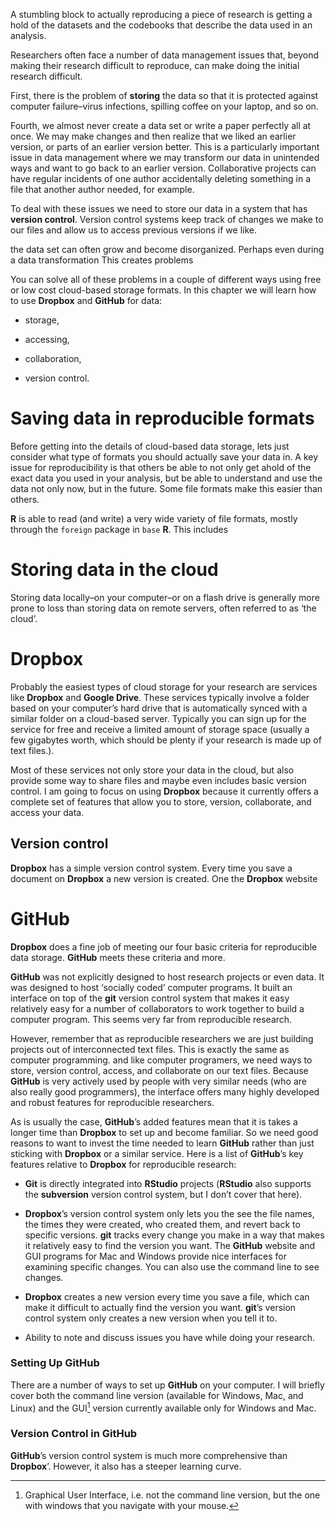 <!---
 Chapter Chapter 6 For Reproducible Research in R and RStudio
 Christopher Gandrud
 Created 28/06/2012 05:48:16 pm KST
 Updated 7 July 2012
--->

\chapter{Chapter 6: Storing, Collaborating, Accessing Files, Versioning}

A stumbling block to actually reproducing a piece of research is getting a hold of the datasets and the codebooks that describe the data used in an analysis. <!-- Complete -->

Researchers often face a number of data management issues that, beyond making their research difficult to reproduce, can make doing the initial research difficult.

First, there is the problem of **storing** the data so that it is protected against computer failure--virus infections, spilling coffee on your laptop, and so on.





Fourth, we almost never create a data set or write a paper perfectly all at once. We may make changes and then realize that we liked an earlier version, or parts of an earlier version better. This is a particularly important issue in data management where we may transform our data in unintended ways and want to go back to an earlier version. Collaborative projects can have regular incidents of one author accidentally deleting something in a file that another author needed, for example.

To deal with these issues we need to store our data in a system that has **version control**. Version control systems keep track of changes we make to our files and allow us to access previous versions if we like. 


 the data set can often grow and become disorganized. Perhaps even during a data transformation  This creates problems  
 
You can solve all of these problems in a couple of different ways using free or low cost cloud-based storage formats. In this chapter we will learn how to use **Dropbox** and **GitHub** for data:

- storage,

- accessing, 

- collaboration,

- version control.


# Saving data in reproducible formats

Before getting into the details of cloud-based data storage, lets just consider what type of formats you should actually save your data in. A key issue for reproducibility is that others be able to not only get ahold of the exact data you used in your analysis, but be able to understand and use the data not only now, but in the future. Some file formats make this easier than others.

**R** is able to read (and write) a very wide variety of file formats, mostly through the `foreign` package in `base` **R**. This includes  <!-- Complete ---> 

# Storing data in the cloud

Storing data locally--on your computer--or on a flash drive is generally more prone to loss than storing data on remote servers, often referred to as 'the cloud'. 


# Dropbox

Probably the easiest types of cloud storage for your research are services like **Dropbox** and **Google Drive**. These services typically involve a folder based on your computer's hard drive that is automatically synced with a similar folder on a cloud-based server. Typically you can sign up for the service for free and receive a limited amount of storage space (usually a few gigabytes worth, which should be plenty if your research is made up of text files.).

Most of these services not only store your data in the cloud, but also provide some way to share files and maybe even includes basic version control. I am going to focus on using **Dropbox** because it currently offers a complete set of features that allow you to store, version, collaborate, and access your data.

## Version control

**Dropbox** has a simple version control system. Every time you save a document on **Dropbox** a new version is created. One the **Dropbox** website 

<!-- Complete -->

# GitHub

**Dropbox** does a fine job of meeting our four basic criteria for reproducible data storage. **GitHub** meets these criteria and more. 

<!--- Remember to explain what GitHub is in an earlier chapter --->

**GitHub** was not explicitly designed to host research projects or even data. It was designed to host 'socially coded' computer programs. It built an interface on top of the **git** version control system that makes it easy relatively easy for a number of collaborators to work together to build a computer program. This seems very far from reproducible research.

However, remember that as reproducible researchers we are just building projects out of interconnected text files. This is exactly the same as computer programming. and like computer programers, we need ways to store, version control, access, and collaborate on our text files. Because **GitHub** is very actively used by people with very similar needs (who are also really good programmers), the interface offers many highly developed and robust features for reproducible researchers.

As is usually the case, **GitHub**'s added features mean that it is takes a longer time than **Dropbox** to set up and become familiar. So we need good reasons to want to invest the time needed to learn **GitHub** rather than just sticking with **Dropbox** or a similar service. Here is a list of **GitHub**'s key features relative to **Dropbox** for reproducible research: 

- **Git** is directly integrated into **RStudio** projects (**RStudio** also supports the **subversion** version control system, but I don't cover that here). 

- **Dropbox**'s version control system only lets you the see the file names, the times they were created, who created them, and revert back to specific versions. **git** tracks every change you make in a way that makes it relatively easy to find the version you want. The **GitHub** website and GUI programs for Mac and Windows provide nice interfaces for examining specific changes. You can also use the command line to see changes.

- **Dropbox** creates a new version every time you save a file, which can make it difficult to actually find the version you want. **git**'s version control system only creates a new version when you tell it to. 

- Ability to note and discuss issues you have while doing your research.

<!--- Complete --->

### Setting Up GitHub

There are a number of ways to set up **GitHub** on your computer. I will briefly cover both the command line version (available for Windows, Mac, and Linux) and the GUI[^GUI] version currently available only for Windows and Mac.


### Version Control in GitHub

**GitHub**'s version control system is much more comprehensive than **Dropbox**'. However, it also has a steeper learning curve. 



[^GUI]: Graphical User Interface, i.e. not the command line version, but the one with windows that you navigate with your mouse.